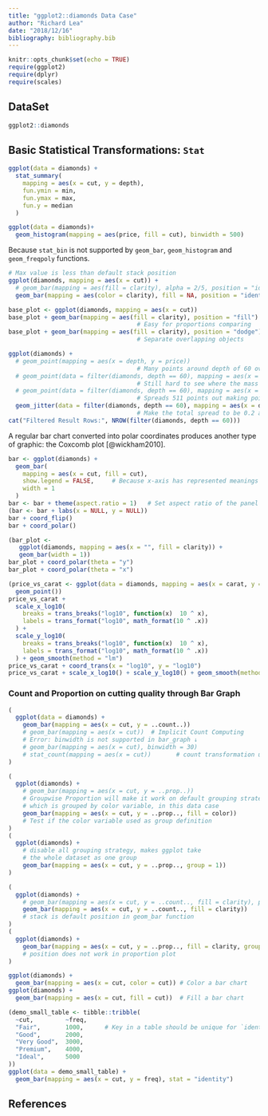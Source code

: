 ```yaml
---
title: "ggplot2::diamonds Data Case"
author: "Richard Lea"
date: "2018/12/16"
bibliography: bibliography.bib
---
```


```r
knitr::opts_chunk$set(echo = TRUE)
require(ggplot2)
require(dplyr)
require(scales)
```

## DataSet

```r
ggplot2::diamonds
```

## Basic Statistical Transformations: `Stat`

```r
ggplot(data = diamonds) +
  stat_summary(
    mapping = aes(x = cut, y = depth),
    fun.ymin = min,
    fun.ymax = max,
    fun.y = median
  )
```
```r
ggplot(data = diamonds)+
  geom_histogram(mapping = aes(price, fill = cut), binwidth = 500)
```
Because `stat_bin` is not supported by `geom_bar`, `geom_histogram` and `geom_freqpoly` functions.
```r
# Max value is less than default stack position
ggplot(diamonds, mapping = aes(x = cut)) +
  # geom_bar(mapping = aes(fill = clarity), alpha = 2/5, position = "identity")
  geom_bar(mapping = aes(color = clarity), fill = NA, position = "identity")
```
```r
base_plot <- ggplot(diamonds, mapping = aes(x = cut))
base_plot + geom_bar(mapping = aes(fill = clarity), position = "fill")
                                    # Easy for proportions comparing
base_plot + geom_bar(mapping = aes(fill = clarity), position = "dodge")
                                    # Separate overlapping objects
```
```r
ggplot(diamonds) +
  # geom_point(mapping = aes(x = depth, y = price))
                                    # Many points around depth of 60 overlapped
  # geom_point(data = filter(diamonds, depth == 60), mapping = aes(x = depth, y = price))
                                    # Still hard to see where the mass of data is
  # geom_point(data = filter(diamonds, depth == 60), mapping = aes(x = depth, y = price), position = "jitter")
                                    # Spreads 511 points out making points receive random noises
  geom_jitter(data = filter(diamonds, depth == 60), mapping = aes(x = depth, y = price), width = 0.1)
                                    # Make the total spread to be 0.2 around 60
cat("Filtered Result Rows:", NROW(filter(diamonds, depth == 60)))
```

A regular bar chart converted into polar coordinates produces another type of graphic: the Coxcomb plot [@wickham2010].
```r
bar <- ggplot(diamonds) +
  geom_bar(
    mapping = aes(x = cut, fill = cut),
    show.legend = FALSE,     # Because x-axis has represented meanings of each bar
    width = 1
  )
bar <- bar + theme(aspect.ratio = 1)   # Set aspect ratio of the panel to the picture
(bar <- bar + labs(x = NULL, y = NULL))
bar + coord_flip()
bar + coord_polar()
```
```r
(bar_plot <-
   ggplot(diamonds, mapping = aes(x = "", fill = clarity)) +
   geom_bar(width = 1))
bar_plot + coord_polar(theta = "y")
bar_plot + coord_polar(theta = "x")
```
```r
(price_vs_carat <- ggplot(data = diamonds, mapping = aes(x = carat, y = price)) +
  geom_point())
price_vs_carat + 
  scale_x_log10(
    breaks = trans_breaks("log10", function(x)  10 ^ x),
    labels = trans_format("log10", math_format(10 ^ .x))
  ) + 
  scale_y_log10(
    breaks = trans_breaks("log10", function(x)  10 ^ x),
    labels = trans_format("log10", math_format(10 ^ .x))
  ) + geom_smooth(method = "lm")
price_vs_carat + coord_trans(x = "log10", y = "log10")
price_vs_carat + scale_x_log10() + scale_y_log10() + geom_smooth(method = "lm") + coord_polar()
```
### Count and Proportion on cutting quality through Bar Graph

```r
(
  ggplot(data = diamonds) +
    geom_bar(mapping = aes(x = cut, y = ..count..))
    # geom_bar(mapping = aes(x = cut))  # Implicit Count Computing
    # Error: binwidth is not supported in bar_graph ↓
    # geom_bar(mapping = aes(x = cut), binwidth = 30)
    # stat_count(mapping = aes(x = cut))       # count transformation under the hood
)
```
```r
(
  ggplot(diamonds) +
    # geom_bar(mapping = aes(x = cut, y = ..prop..))
    # Groupwise Proportion will make it work on default grouping strategy
    # which is grouped by color variable, in this data case
    geom_bar(mapping = aes(x = cut, y = ..prop.., fill = color))
    # Test if the color variable used as group definition
)
(
  ggplot(diamonds) +
    # disable all grouping strategy, makes ggplot take
    # the whole dataset as one group
    geom_bar(mapping = aes(x = cut, y = ..prop.., group = 1))
)
```
```r
(
  ggplot(diamonds) +
    # geom_bar(mapping = aes(x = cut, y = ..count.., fill = clarity), position = "stack")
    geom_bar(mapping = aes(x = cut, y = ..count.., fill = clarity))
    # stack is default position in geom_bar function
)
(
  ggplot(diamonds) +
    geom_bar(mapping = aes(x = cut, y = ..prop.., fill = clarity, group = 1), position = "stack")
    # position does not work in proportion plot
)
```

```r
ggplot(diamonds) +
  geom_bar(mapping = aes(x = cut, color = cut)) # Color a bar chart
ggplot(diamonds) +
  geom_bar(mapping = aes(x = cut, fill = cut))  # Fill a bar chart
```
```r
(demo_small_table <- tibble::tribble(
  ~cut,         ~freq,
  "Fair",       1000,      # Key in a table should be unique for `identity stat`
  "Good",       2000,
  "Very Good",  3000,
  "Premium",    4000,
  "Ideal",      5000
))
ggplot(data = demo_small_table) +
  geom_bar(mapping = aes(x = cut, y = freq), stat = "identity")
```

## References

